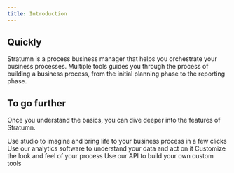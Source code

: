 ```yaml
---
title: Introduction
---
```


## Quickly

Stratumn is a process business manager that helps you orchestrate your business processes. Multiple tools
guides you through the process of building a business process, from the initial planning phase to the reporting phase.

<CardGroup cols={2}>
  <Card
    title="Workflows"
    icon="arrows-turn-to-dots"
    href="https://mintlify.com/docs/quickstart"
  />
  <Card
    title="Traces"
    icon="grip-lines"
    href="https://mintlify.com/docs/development"
  />
  <Card
    title="Groups & teams"
    icon="user-group"
    href="https://mintlify.com/docs/development"
  />
  <Card
    title="Users & Bots"
    icon="user"
    href="https://mintlify.com/docs/development"
  />
</CardGroup>

## To go further 

Once you understand the basics, you can dive deeper into the features of Stratumn.

<CardGroup cols={2}>
  <Card
    title="Create your first process"
    icon="pen-to-square"
    href="https://mintlify.com/docs/quickstart"
  >
    Use studio to imagine and bring life to your business process in a few clicks
  </Card>
  <Card
    title="Analyze your process"
    icon="chart-simple"
    href="https://mintlify.com/docs/development"
  >
    Use our analytics software to understand your data and act on it 
  </Card>
  <Card
    title="Widget library"
    icon="palette"
    href="https://mintlify.com/docs/settings/global"
  >
    Customize the look and feel of your process
  </Card>
  <Card
    title="Developer tools"
    icon="code"
    href="https://mintlify.com/docs/api-playground/openapi"
  >
    Use our API to build your own custom tools
  </Card>
</CardGroup>
